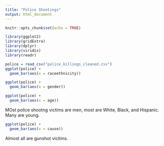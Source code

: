 ```yaml
---
title: "Police Shootings"
output: html_document
---
```


```r
knitr::opts_chunk$set(echo = TRUE)
```

```r
library(ggplot2)
library(gridExtra)
library(dplyr)
library(viridis)
library(readr)
```


```r
police = read_csv("police_killings_cleaned.csv")
ggplot(police) +
  geom_bar(aes(x = raceethnicity))
```

```r
ggplot(police) + 
  geom_bar(aes(x = gender))
```

```r
ggplot(police) + 
  geom_bar(aes(x = age))
```

MOst police shootng victims are men, most are White, Black, and Hispanic. Many are young.

```r
ggplot(police) + 
  geom_bar(aes(x = cause))
```

Almost all are gunshot victims.


